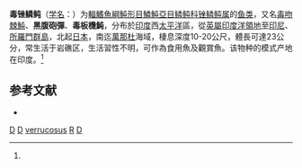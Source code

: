 {{Speciesbox
| taxon = Rhinecanthus verrucosus
| image = Rhinecanthus verrucosus.jpg
| binomial_authority = ([[卡尔·林奈|Linnaeus]], 1758)<ref name='id8777'>{{cite web| url =http://www.bioinfo.cn/db05/BjdwSpecies.php?action=view&id=8777| title =毒锉鳞鲀| work =《中国动物物种编目数据库》| publisher =中国科学院微生物研究所| author =中国科学院动物研究所| accessdate =2009-04-16| deadurl =yes| archiveurl =https://web.archive.org/web/20160305081707/http://www.bioinfo.cn/db05/BjdwSpecies.php?action=view&id=8777| archivedate =2016-03-05}}</ref>
| synonyms = *''Balistes verrucosus ,Linnaeus, 1758 ''
*''Balistes verrucosa ,Linnaeus, 1758 ''
*''Rhineacanthus verrucosus, Linnaeus, 1758 ''
*''Rhinecanthus verrucasus ,Linnaeus, 1758 ''
*''Rhinecanthus verrucosa ,Linnaeus, 1758 ''
}}

'''毒锉鳞鲀'''（[[学名|学名]]：{{lang|la|''Rhinecanthus verrucosus''}}）为[[輻鰭魚綱|輻鰭魚綱]][[魨形目|魨形目]][[鱗魨亞目|鱗魨亞目]][[鳞鲀科|鳞鲀科]][[锉鳞鲀属|锉鳞鲀属]]的[[鱼类|鱼类]]，又名[[毒吻棘魨|毒吻棘魨]]、'''黑腹砲彈'''、'''毒板機魨'''，分布於[[印度|印度]]西[[太平洋|太平洋]]區，從[[英屬印度洋領地|英屬印度洋領地]]至[[印尼|印尼]]、[[所羅門群島|所羅門群島]]，北起[[日本|日本]]，南迄[[萬那杜|萬那杜]]海域，棲息深度10-20公尺，體長可達23公分，常生活于岩礁区，生活習性不明，可作為食用魚及觀賞魚。该物种的模式产地在印度。<ref name='id8777'/>

== 参考文献 ==
{{reflist}}
{{refbegin}}
* {{TaiBNET| zh=毒吻棘魨 | id=382970 | binomial=Rhinecanthus verrucosus | authority=Linnaeus, 1758 | var= | accessdate=2013-01-24}}
{{refend}}

{{Taxonbar|from=Q2701374}}
[[Category:食用魚|D]]
[[Category:觀賞魚|D]]
[[Category:锉鳞鲀属|verrucosus]]
[[Category:1758年描述的魚類|R]]
[[Category:_卡尔·林奈命名的生物分类|D]]

{{鲀形目小作品}}